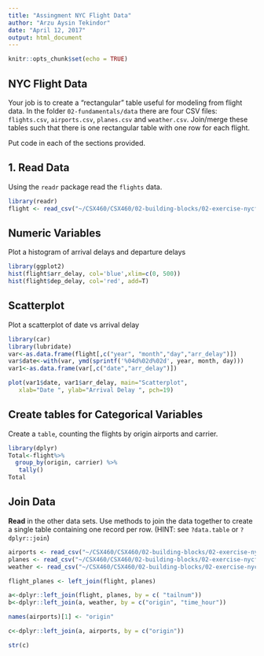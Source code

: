 ---
title: "Assingment NYC Flight Data"
author: "Arzu Aysin Tekindor"
date: "April 12, 2017"
output: html_document
---

```{r setup, include=FALSE}
knitr::opts_chunk$set(echo = TRUE)
```

## NYC Flight Data

Your job is to create a "rectangular" table useful for modeling from flight data. 
In the folder `02-fundamentals/data` there are four CSV files: `flights.csv`, 
`airports.csv`, `planes.csv` and `weather.csv`.  Join/merge these tables such 
that there is one rectangular table with one row for each flight. 


Put code in each of the sections provided.

## 1. Read Data

Using the `readr` package read the `flights` data.

```{r}
library(readr)
flight <- read_csv("~/CSX460/CSX460/02-building-blocks/02-exercise-nycflights/data/flights.csv")

```

## Numeric Variables  

Plot a histogram of arrival delays and departure delays 

```{r , message=FALSE, warning=FALSE, error=FALSE}
library(ggplot2)
hist(flight$arr_delay, col='blue',xlim=c(0, 500))
hist(flight$dep_delay, col='red', add=T)

```

## Scatterplot

Plot a scatterplot of date vs arrival delay 

```{r, message=FALSE, warning=FALSE, error=FALSE}
library(car)
library(lubridate)
var<-as.data.frame(flight[,c("year", "month","day","arr_delay")])
var$date<-with(var, ymd(sprintf('%04d%02d%02d', year, month, day)))
var1<-as.data.frame(var[,c("date","arr_delay")])

plot(var1$date, var1$arr_delay, main="Scatterplot",
   xlab="Date ", ylab="Arrival Delay ", pch=19) 

```



## Create tables for Categorical Variables

Create a `table`, counting the flights by origin airports and carrier.

```{r, message=FALSE, warning=FALSE, error=FALSE}
library(dplyr)
Total<-flight%>%
  group_by(origin, carrier) %>% 
   tally()
Total

```


## Join Data

**Read** in the other data sets. Use methods to join the data together to create a single table containing one record per row.  (HINT: see `?data.table` or `?dplyr::join`)

```{r, message=FALSE, warning=FALSE, error=FALSE}
airports <- read_csv("~/CSX460/CSX460/02-building-blocks/02-exercise-nycflights/data/airports.csv")
planes <- read_csv("~/CSX460/CSX460/02-building-blocks/02-exercise-nycflights/data/planes.csv")
weather <- read_csv("~/CSX460/CSX460/02-building-blocks/02-exercise-nycflights/data/weather.csv")

flight_planes <- left_join(flight, planes)

a<-dplyr::left_join(flight, planes, by = c( "tailnum"))
b<-dplyr::left_join(a, weather, by = c("origin", "time_hour"))

names(airports)[1] <- "origin"

c<-dplyr::left_join(a, airports, by = c("origin"))

str(c)

```



